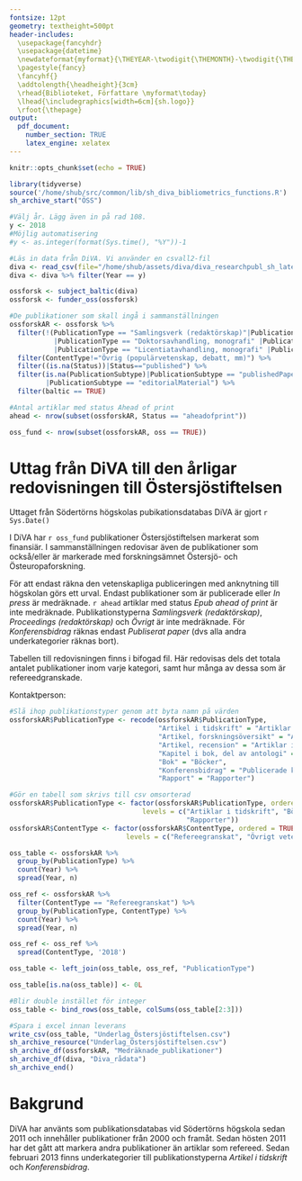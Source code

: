 ```yaml
---
fontsize: 12pt
geometry: textheight=500pt
header-includes: 
  \usepackage{fancyhdr}
  \usepackage{datetime}
  \newdateformat{myformat}{\THEYEAR-\twodigit{\THEMONTH}-\twodigit{\THEDAY}}
  \pagestyle{fancy} 
  \fancyhf{}
  \addtolength{\headheight}{3cm}
  \rhead{Biblioteket, Författare \myformat\today} 
  \lhead{\includegraphics[width=6cm]{sh.logo}}
  \rfoot{\thepage}
output:
  pdf_document:
    number_section: TRUE
    latex_engine: xelatex
---
```



```r
knitr::opts_chunk$set(echo = TRUE)

```
```r
library(tidyverse)
source('/home/shub/src/common/lib/sh_diva_bibliometrics_functions.R')
sh_archive_start("ÖSS")

#Välj år. Lägg även in på rad 108.
y <- 2018
#Möjlig automatisering
#y <- as.integer(format(Sys.time(), "%Y"))-1

#Läs in data från DiVA. Vi använder en csvall2-fil
diva <- read_csv(file="/home/shub/assets/diva/diva_researchpubl_sh_latest.csv")
diva <- diva %>% filter(Year == y)

ossforsk <- subject_baltic(diva)
ossforsk <- funder_oss(ossforsk)

#De publikationer som skall ingå i sammanställningen
ossforskAR <- ossforsk %>% 
  filter(!(PublicationType == "Samlingsverk (redaktörskap)"|PublicationType == "Proceedings (redaktörskap)" |PublicationType == "Övrigt"
           |PublicationType == "Doktorsavhandling, monografi" |PublicationType == "Doktorsavhandling, sammanläggning"
           |PublicationType == "Licentiatavhandling, monografi" |PublicationType == "Licentiatavhandling, sammanläggning")) %>%
  filter(ContentType!="Övrig (populärvetenskap, debatt, mm)") %>%
  filter((is.na(Status))|Status=="published") %>%
  filter(is.na(PublicationSubtype)|PublicationSubtype == "publishedPaper" |PublicationSubtype == "meetingAbstract"
         |PublicationSubtype == "editorialMaterial") %>%
  filter(baltic == TRUE)
```
```r
#Antal artiklar med status Ahead of print
ahead <- nrow(subset(ossforskAR, Status == "aheadofprint"))
```
```r
oss_fund <- nrow(subset(ossforskAR, oss == TRUE))
```


# Uttag från DiVA till den årligar redovisningen till Östersjöstiftelsen
Uttaget från Södertörns högskolas pubikationsdatabas DiVA är gjort `r Sys.Date()`

I DiVA har `r oss_fund` publikationer Östersjöstiftelsen markerat som finansiär. I sammanställningen redovisar även de publikationer som också/eller är markerade med forskningsämnet Östersjö- och Östeuropaforskning.

För att endast räkna den vetenskapliga publiceringen med anknytning till högskolan görs ett urval.
Endast publikationer som är publicerade eller *In press* är medräknade. `r ahead` artiklar med status *Epub ahead of print* är inte medräknade. Publikationstyperna *Samlingsverk (redaktörskap)*, *Proceedings (redaktörskap)* och *Övrigt* är inte medräknade.
För *Konferensbidrag* räknas endast *Publiserat paper* (dvs alla andra underkategorier räknas bort).

Tabellen till redovisningen finns i bifogad fil. Här redovisas dels det totala antalet publikationer inom varje kategori, samt hur många av dessa som är refereedgranskade.

Kontaktperson:

```r
#Slå ihop publikationstyper genom att byta namn på värden
ossforskAR$PublicationType <- recode(ossforskAR$PublicationType, 
                                     "Artikel i tidskrift" = "Artiklar i tidskrift", 
                                     "Artikel, forskningsöversikt" = "Artiklar i tidskrift", 
                                     "Artikel, recension" = "Artiklar i tidskrift", 
                                     "Kapitel i bok, del av antologi" = "Bokkapitel", 
                                     "Bok" = "Böcker", 
                                     "Konferensbidrag" = "Publicerade konferensbidrag", 
                                     "Rapport" = "Rapporter")

#Gör en tabell som skrivs till csv omsorterad
ossforskAR$PublicationType <- factor(ossforskAR$PublicationType, ordered = TRUE, 
                                 levels = c("Artiklar i tidskrift", "Böcker", "Bokkapitel", "Publicerade konferensbidrag", 
                                            "Rapporter")) 
ossforskAR$ContentType <- factor(ossforskAR$ContentType, ordered = TRUE,
                             levels = c("Refereegranskat", "Övrigt vetenskapligt"))

oss_table <- ossforskAR %>%
  group_by(PublicationType) %>% 
  count(Year) %>%
  spread(Year, n)

oss_ref <- ossforskAR %>%
  filter(ContentType == "Refereegranskat") %>%
  group_by(PublicationType, ContentType) %>%
  count(Year) %>%
  spread(Year, n)

oss_ref <- oss_ref %>%
  spread(ContentType, '2018')

oss_table <- left_join(oss_table, oss_ref, "PublicationType")

oss_table[is.na(oss_table)] <- 0L

#Blir double instället för integer
oss_table <- bind_rows(oss_table, colSums(oss_table[2:3]))

```

```r
#Spara i excel innan leverans
write_csv(oss_table, "Underlag_Östersjöstiftelsen.csv")
sh_archive_resource("Underlag_Östersjöstiftelsen.csv")
sh_archive_df(ossforskAR, "Medräknade_publikationer")
sh_archive_df(diva, "Diva_rådata")
sh_archive_end()
```

# Bakgrund
DiVA har använts som publikationsdatabas vid Södertörns högskola sedan 2011 och innehåller publikationer från 2000
och framåt. Sedan hösten 2011 har det gått att markera andra publikationer än artiklar som refereed. Sedan
februari 2013 finns underkategorier till publikationstyperna *Artikel i tidskrift* och *Konferensbidrag*.
